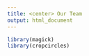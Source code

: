 ```yaml
---
title: <center> Our Team
output: html_document
---
```


```r
library(magick)
library(cropcircles)
```


<br></br>



<br></br>



<br></br>



<br></br>



<br></br>





